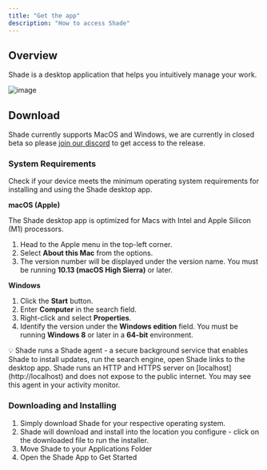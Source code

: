 ```yaml
---
title: "Get the app"
description: "How to access Shade"
---
```


## Overview

Shade is a desktop application that helps you intuitively manage your work.

![image](favicon.png)


## Download

Shade currently supports MacOS and Windows, we are currently in closed beta so please [join our discord](https://discord.gg/h8wqFMJ4vK) to get access to the release.

### System Requirements

Check if your device meets the minimum operating system requirements for installing and using the Shade desktop app.

**macOS (Apple)**

The Shade desktop app is optimized for Macs with Intel and Apple Silicon (M1) processors.

1. Head to the Apple menu in the top-left corner.
2. Select **About this Mac** from the options.
3. The version number will be displayed under the version name. You must be running **10.13 (macOS High Sierra)** or later.

**Windows**

1. Click the **Start** button.
2. Enter **Computer** in the search field.
3. Right-click and select **Properties**.
4. Identify the version under the **Windows edition** field. You must be running **Windows 8** or later in a **64-bit** environment.

<Note>
💡 Shade runs a Shade agent - a secure background service that enables Shade to install updates, run the search engine, open Shade links to the desktop app. Shade runs an HTTP and HTTPS server on [localhost](http://localhost) and does not expose to the public internet. You may see this agent in your activity monitor.
</Note>

### Downloading and Installing

1. Simply download Shade for your respective operating system.
2. Shade will download and install into the location you configure - click on the downloaded file to run the installer. 
3. Move Shade to your Applications Folder
4. Open the Shade App to Get Started